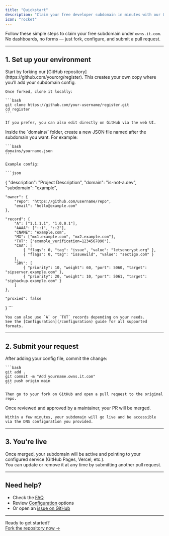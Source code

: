 ```yaml
---
title: "Quickstart"
description: "Claim your free developer subdomain in minutes with our GitHub-powered setup."
icon: "rocket"
---
```


Follow these simple steps to claim your free subdomain under `owns.it.com`.  
No dashboards, no forms — just fork, configure, and submit a pull request.

---

## 1. Set up your environment

<AccordionGroup>

  <Accordion icon="github" title="Clone the repository">
    Start by forking our [GitHub repository](https://github.com/yourorg/register).  
    This creates your own copy where you’ll add your subdomain config.

    Once forked, clone it locally:

    ```bash
    git clone https://github.com/your-username/register.git
    cd register
    ```

    If you prefer, you can also edit directly on GitHub via the web UI.
  </Accordion>

  <Accordion icon="file-code" title="Create your subdomain config">
    Inside the `domains/` folder, create a new JSON file named after the subdomain you want. For example:

    ```bash
    domains/yourname.json
    ```

    Example config:

    ```json
 {
    "description": "Project Description",
    "domain": "is-not-a.dev",
    "subdomain": "example",

    "owner": {
        "repo": "https://github.com/username/repo",
        "email": "hello@example.com"
    },

    "record": {
        "A": ["1.1.1.1", "1.0.0.1"],
        "AAAA": ["::1", "::2"],
        "CNAME": "example.com",
        "MX": ["mx1.example.com", "mx2.example.com"],
        "TXT": ["example_verification=1234567890"],
        "CAA": [
            { "flags": 0, "tag": "issue", "value": "letsencrypt.org" },
            { "flags": 0, "tag": "issuewild", "value": "sectigo.com" }
        ],
        "SRV": [
            { "priority": 10, "weight": 60, "port": 5060, "target": "sipserver.example.com" },
            { "priority": 20, "weight": 10, "port": 5061, "target": "sipbackup.example.com" }
        ]
    },

    "proxied": false
}
    ```

    You can also use `A` or `TXT` records depending on your needs.  
    See the [Configuration](/configuration) guide for all supported formats.
  </Accordion>

</AccordionGroup>

---

## 2. Submit your request

<AccordionGroup>

  <Accordion icon="code-branch" title="Open a pull request">
    After adding your config file, commit the change:

    ```bash
    git add .
    git commit -m "Add yourname.owns.it.com"
    git push origin main
    ```

    Then go to your fork on GitHub and open a pull request to the original repo.
  </Accordion>

  <Accordion icon="check" title="Wait for approval">
    Once reviewed and approved by a maintainer, your PR will be merged.

    Within a few minutes, your subdomain will go live and be accessible via the DNS configuration you provided.
  </Accordion>

</AccordionGroup>

---

## 3. You're live

Once merged, your subdomain will be active and pointing to your configured service (GitHub Pages, Vercel, etc.).  
You can update or remove it at any time by submitting another pull request.

---

## Need help?

- Check the [FAQ](/faq)
- Review [Configuration](/configuration) options
- Or open an [issue on GitHub](https://github.com/yourorg/register/issues)

---

Ready to get started?  
[Fork the repository now →](https://github.com/yourorg/register)
